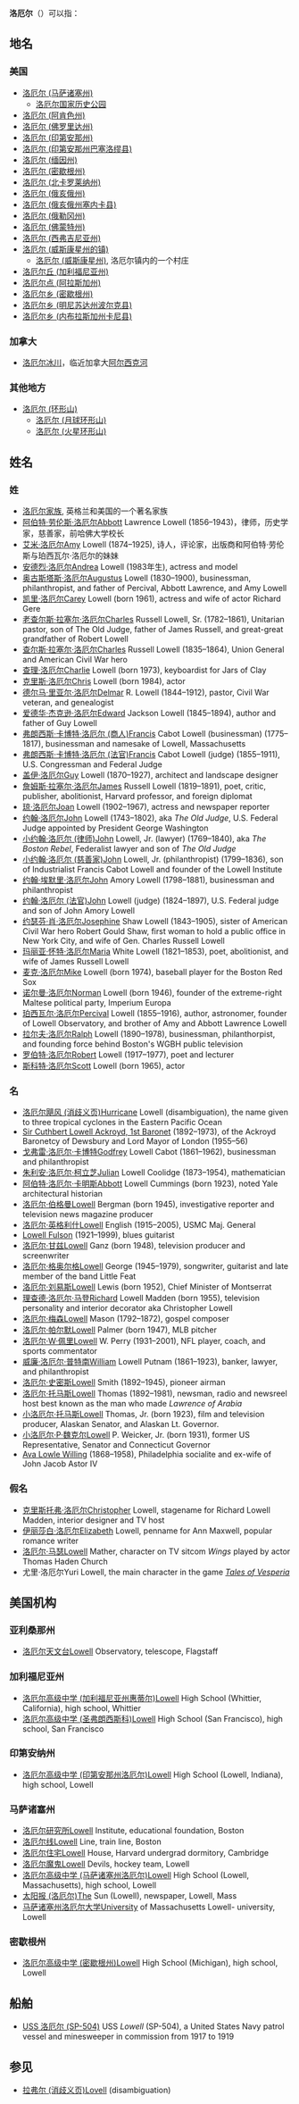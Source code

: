 {{wiktionary|Lowell}}
'''洛厄尔'''（{{lang-en|Lowell}}）可以指：
{{TOCright}}

== 地名 ==
=== 美国 ===
* [[洛厄尔_(马萨诸塞州)|洛厄尔 (马萨诸塞州)]]
** [[洛厄尔国家历史公园|洛厄尔国家历史公园]]
* [[洛厄尔_(阿肯色州)|洛厄尔 (阿肯色州)]]
* [[洛厄尔_(佛罗里达州)|洛厄尔 (佛罗里达州)]]
* [[洛厄尔_(印第安那州)|洛厄尔 (印第安那州)]]
* [[洛厄尔_(印第安那州巴塞洛缪县)|洛厄尔 (印第安那州巴塞洛缪县)]]
* [[洛厄尔_(缅因州)|洛厄尔 (缅因州)]]
* [[洛厄尔_(密歇根州)|洛厄尔 (密歇根州)]]
* [[洛厄尔_(北卡罗莱纳州)|洛厄尔 (北卡罗莱纳州)]]
* [[洛厄尔_(俄亥俄州)|洛厄尔 (俄亥俄州)]]
* [[洛厄尔_(俄亥俄州塞内卡县)|洛厄尔 (俄亥俄州塞内卡县)]]
* [[洛厄尔_(俄勒冈州)|洛厄尔 (俄勒冈州)]]
* [[洛厄尔_(佛蒙特州)|洛厄尔 (佛蒙特州)]]
* [[洛厄尔_(西弗吉尼亚州)|洛厄尔 (西弗吉尼亚州)]]
* [[洛厄尔_(威斯康星州的镇)|洛厄尔 (威斯康星州的镇)]]
** [[洛厄尔_(威斯康星州)|洛厄尔 (威斯康星州)]], 洛厄尔镇内的一个村庄
* [[洛厄尔丘_(加利福尼亚州)|洛厄尔丘 (加利福尼亚州)]]
* [[洛厄尔点_(阿拉斯加州)|洛厄尔点 (阿拉斯加州)]]
* [[洛厄尔乡_(密歇根州)|洛厄尔乡 (密歇根州)]]
* [[洛厄尔乡_(明尼苏达州波尔克县)|洛厄尔乡 (明尼苏达州波尔克县)]]
* [[洛厄尔乡_(内布拉斯加州卡尼县)|洛厄尔乡 (内布拉斯加州卡尼县)]]

=== 加拿大 ===
* [[洛厄尔冰川|洛厄尔冰川]]，临近加拿大[[阿尔西克河|阿尔西克河]]

=== 其他地方 ===
* [[洛厄尔_(环形山)|洛厄尔 (环形山)]]
** [[洛厄尔_(月球环形山)|洛厄尔 (月球环形山)]]
** [[洛厄尔_(火星环形山)|洛厄尔 (火星环形山)]]

== 姓名 ==
=== 姓 ===
* [[洛厄尔家族|洛厄尔家族]], 英格兰和美国的一个著名家族
* [[阿伯特·劳伦斯·洛厄尔|阿伯特·劳伦斯·洛厄尔]]Abbott Lawrence Lowell (1856–1943)，律师，历史学家，慈善家，前哈佛大学校长
* [[艾米·洛厄尔|艾米·洛厄尔]]Amy Lowell (1874–1925), 诗人，评论家，出版商和阿伯特·劳伦斯与珀西瓦尔·洛厄尔的妹妹
* [[安德烈·洛厄尔|安德烈·洛厄尔]]Andrea Lowell (1983年生), actress and model
* [[奥古斯塔斯·洛厄尔|奥古斯塔斯·洛厄尔]]Augustus Lowell (1830–1900), businessman, philanthropist, and father of Percival, Abbott Lawrence, and Amy Lowell
* [[凯里·洛厄尔|凯里·洛厄尔]]Carey Lowell (born 1961), actress and wife of actor Richard Gere
* [[老查尔斯·拉塞尔·洛厄尔|老查尔斯·拉塞尔·洛厄尔]]Charles Russell Lowell, Sr. (1782–1861), Unitarian pastor, son of The Old Judge, father of James Russell, and great-great grandfather of Robert Lowell
* [[查尔斯·拉塞尔·洛厄尔|查尔斯·拉塞尔·洛厄尔]]Charles Russell Lowell (1835–1864), Union General and American Civil War hero
* [[查理·洛厄尔|查理·洛厄尔]]Charlie Lowell (born 1973), keyboardist for Jars of Clay
* [[克里斯·洛厄尔|克里斯·洛厄尔]]Chris Lowell (born 1984), actor
* [[德尔马·里亚尔·洛厄尔|德尔马·里亚尔·洛厄尔]]Delmar R. Lowell (1844–1912), pastor, Civil War veteran, and genealogist
* [[爱德华·杰克逊·洛厄尔|爱德华·杰克逊·洛厄尔]]Edward Jackson Lowell (1845–1894), author and father of Guy Lowell
* [[弗朗西斯·卡博特·洛厄尔_(商人)|弗朗西斯·卡博特·洛厄尔 (商人)]]Francis Cabot Lowell (businessman) (1775–1817), businessman and namesake of Lowell, Massachusetts
* [[弗朗西斯·卡博特·洛厄尔_(法官)|弗朗西斯·卡博特·洛厄尔 (法官)]]Francis Cabot Lowell (judge) (1855–1911), U.S. Congressman and Federal Judge
* [[盖伊·洛厄尔|盖伊·洛厄尔]]Guy Lowell (1870–1927), architect and landscape designer
* [[詹姆斯·拉塞尔·洛厄尔|詹姆斯·拉塞尔·洛厄尔]]James Russell Lowell (1819–1891), poet, critic, publisher, abolitionist, Harvard professor, and foreign diplomat
* [[琼·洛厄尔|琼·洛厄尔]]Joan Lowell (1902–1967), actress and newspaper reporter
* [[约翰·洛厄尔|约翰·洛厄尔]]John Lowell (1743–1802), aka ''The Old Judge'', U.S. Federal Judge appointed by President George Washington
* [[小约翰·洛厄尔_(律师)|小约翰·洛厄尔 (律师)]]John Lowell, Jr. (lawyer) (1769–1840), aka ''The Boston Rebel'', Federalist lawyer and son of ''The Old Judge''
* [[小约翰·洛厄尔_(慈善家)|小约翰·洛厄尔 (慈善家)]]John Lowell, Jr. (philanthropist) (1799–1836), son of Industrialist Francis Cabot Lowell and founder of the Lowell Institute
* [[约翰·埃默里·洛厄尔|约翰·埃默里·洛厄尔]]John Amory Lowell (1798–1881), businessman and philanthropist
* [[约翰·洛厄尔_(法官)|约翰·洛厄尔 (法官)]]John Lowell (judge)  (1824–1897), U.S. Federal judge and son of John Amory Lowell 
* [[约瑟芬·肖·洛厄尔|约瑟芬·肖·洛厄尔]]Josephine Shaw Lowell (1843–1905), sister of American Civil War hero Robert Gould Shaw, first woman to hold a public office in New York City, and wife of Gen. Charles Russell Lowell
* [[玛丽亚·怀特·洛厄尔|玛丽亚·怀特·洛厄尔]]Maria White Lowell (1821–1853), poet, abolitionist, and wife of James Russell Lowell
* [[麦克·洛厄尔|麦克·洛厄尔]]Mike Lowell (born 1974), baseball player for the Boston Red Sox
* [[诺尔曼·洛厄尔|诺尔曼·洛厄尔]]Norman Lowell (born 1946), founder of the extreme-right Maltese political party, Imperium Europa
* [[珀西瓦尔·洛厄尔|珀西瓦尔·洛厄尔]]Percival Lowell (1855–1916), author, astronomer, founder of Lowell Observatory, and brother of Amy and Abbott Lawrence Lowell
* [[拉尔夫·洛厄尔|拉尔夫·洛厄尔]]Ralph Lowell (1890–1978), businessman, philanthorpist, and founding force behind Boston's WGBH public television
* [[罗伯特·洛厄尔|罗伯特·洛厄尔]]Robert Lowell (1917–1977), poet and lecturer
* [[斯科特·洛厄尔|斯科特·洛厄尔]]Scott Lowell (born 1965), actor

=== 名 ===
* [[洛厄尔飓风_(消歧义页)|洛厄尔飓风 (消歧义页)]]Hurricane Lowell (disambiguation), the name given to three tropical cyclones in the Eastern Pacific Ocean
* [[Sir_Cuthbert_Lowell_Ackroyd,_1st_Baronet|Sir Cuthbert Lowell Ackroyd, 1st Baronet]] (1892–1973), of the Ackroyd Baronetcy of Dewsbury and Lord Mayor of London (1955–56)
* [[戈弗雷·洛厄尔·卡博特|戈弗雷·洛厄尔·卡博特]]Godfrey Lowell Cabot (1861–1962), businessman and philanthropist
* [[朱利安·洛厄尔·柯立芝|朱利安·洛厄尔·柯立芝]]Julian Lowell Coolidge (1873–1954), mathematician
* [[阿伯特·洛厄尔·卡明斯|阿伯特·洛厄尔·卡明斯]]Abbott Lowell Cummings (born 1923), noted Yale architectural historian
* [[洛厄尔·伯格曼|洛厄尔·伯格曼]]Lowell Bergman (born 1945), investigative reporter and television news magazine producer
* [[洛厄尔·英格利什|洛厄尔·英格利什]]Lowell English (1915–2005), USMC Maj. General
* [[Lowell_Fulson|Lowell Fulson]] (1921–1999), blues guitarist
* [[洛厄尔·甘兹|洛厄尔·甘兹]]Lowell Ganz (born 1948), television producer and screenwriter
* [[洛厄尔·格奥尔格|洛厄尔·格奥尔格]]Lowell George (1945–1979), songwriter, guitarist and late member of the band Little Feat
* [[洛厄尔·刘易斯|洛厄尔·刘易斯]]Lowell Lewis (born 1952), Chief Minister of Montserrat
* [[理查德·洛厄尔·马登|理查德·洛厄尔·马登]]Richard Lowell Madden (born 1955), television personality and interior decorator aka Christopher Lowell
* [[洛厄尔·梅森|洛厄尔·梅森]]Lowell Mason (1792–1872), gospel composer
* [[洛厄尔·帕尔默|洛厄尔·帕尔默]]Lowell Palmer (born 1947), MLB pitcher
* [[洛厄尔·W·佩里|洛厄尔·W·佩里]]Lowell W. Perry (1931–2001), NFL player, coach, and sports commentator
* [[威廉·洛厄尔·普特南|威廉·洛厄尔·普特南]]William Lowell Putnam (1861–1923), banker, lawyer, and philanthropist
* [[洛厄尔·史密斯|洛厄尔·史密斯]]Lowell Smith (1892–1945), pioneer airman
* [[洛厄尔·托马斯|洛厄尔·托马斯]]Lowell Thomas (1892–1981), newsman, radio and newsreel host best known as the man who made ''Lawrence of Arabia''
* [[小洛厄尔·托马斯|小洛厄尔·托马斯]]Lowell Thomas, Jr. (born 1923), film and television producer, Alaskan Senator, and Alaskan Lt. Governor.
* [[小洛厄尔·P·魏克尔|小洛厄尔·P·魏克尔]]Lowell P. Weicker, Jr. (born 1931), former US Representative, Senator and Connecticut Governor
* [[Ava_Lowle_Willing|Ava Lowle Willing]] (1868–1958), Philadelphia socialite and ex-wife of John Jacob Astor IV

=== 假名 ===
* [[克里斯托弗·洛厄尔|克里斯托弗·洛厄尔]]Christopher Lowell, stagename for Richard Lowell Madden, interior designer and TV host
* [[伊丽莎白·洛厄尔|伊丽莎白·洛厄尔]]Elizabeth Lowell, penname for Ann Maxwell, popular romance writer
* [[洛厄尔·马瑟|洛厄尔·马瑟]]Lowell Mather, character on TV sitcom ''Wings'' played by actor Thomas Haden Church
* 尤里·洛厄尔Yuri Lowell, the main character in the game ''[[Tales_of_Vesperia|Tales of Vesperia]]''

== 美国机构 ==
=== 亚利桑那州 ===
* [[洛厄尔天文台|洛厄尔天文台]]Lowell Observatory, telescope, Flagstaff
=== 加利福尼亚州 ===
* [[洛厄尔高级中学_(加利福尼亚州惠蒂尔)|洛厄尔高级中学 (加利福尼亚州惠蒂尔)]]Lowell High School (Whittier, California), high school, Whittier
* [[洛厄尔高级中学_(圣弗朗西斯科)|洛厄尔高级中学 (圣弗朗西斯科)]]Lowell High School (San Francisco), high school, San Francisco
=== 印第安纳州 ===
* [[洛厄尔高级中学_(印第安那州洛厄尔)|洛厄尔高级中学 (印第安那州洛厄尔)]]Lowell High School (Lowell, Indiana), high school, Lowell
=== 马萨诸塞州 ===
* [[洛厄尔研究所|洛厄尔研究所]]Lowell Institute, educational foundation, Boston
* [[洛厄尔线|洛厄尔线]]Lowell Line, train line, Boston
* [[洛厄尔住宅|洛厄尔住宅]]Lowell House, Harvard undergrad dormitory, Cambridge
* [[洛厄尔魔鬼|洛厄尔魔鬼]]Lowell Devils, hockey team, Lowell
* [[洛厄尔高级中学_(马萨诸塞州洛厄尔)|洛厄尔高级中学 (马萨诸塞州洛厄尔)]]Lowell High School (Lowell, Massachusetts), high school, Lowell
* [[太阳报_(洛厄尔)|太阳报 (洛厄尔)]]The Sun (Lowell), newspaper, Lowell, Mass
* [[马萨诸塞州洛厄尔大学|马萨诸塞州洛厄尔大学]]University of Massachusetts Lowell- university, Lowell
=== 密歇根州 ===
* [[洛厄尔高级中学_(密歇根州)|洛厄尔高级中学 (密歇根州)]]Lowell High School (Michigan), high school, Lowell

== 船舶 ==
* [[USS_洛厄尔_(SP-504)|USS 洛厄尔 (SP-504)]] USS ''Lowell'' (SP-504), a United States Navy patrol vessel and minesweeper in commission from 1917 to 1919

== 参见 ==
* [[拉弗尔_(消歧义页)|拉弗尔 (消歧义页)]]Lovell (disambiguation)


{{disambig|Cat=三字譯名消歧義}}